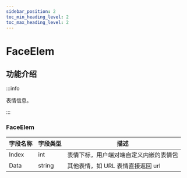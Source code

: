 ```yaml
---
sidebar_position: 2
toc_min_heading_level: 2
toc_max_heading_level: 2
---
```


# FaceElem

## 功能介绍

:::info

表情信息。

:::


### FaceElem

| 字段名称 | 字段类型 | 描述                                   |
| -------- | -------- | -------------------------------------- |
| Index    | int      | 表情下标，用户端对端自定义内嵌的表情包 |
| Data     | string   | 其他表情，如 URL 表情直接返回 url      |

